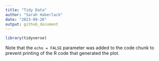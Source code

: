 ```yaml
---
title: "Tidy Data"
author: "Sarah Haberlack"
date: "2023-09-26"
output: github_document
---
```


```r
library(tidyverse)
```


Note that the `echo = FALSE` parameter was added to the code chunk to prevent printing of the R code that generated the plot.
